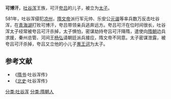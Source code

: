 '''可博汗'''，[[吐谷浑|吐谷浑]]王族，可汗[[夸吕|夸吕]]的儿子，被立为[[太子|太子]]。

581年，吐谷浑侵犯[[凉州|凉州]]，[[隋文帝|隋文帝]]派行军元帅、乐安公[[元谐|元谐]]等率兵数万反击吐谷浑，在[[青海湖|青海湖]]打败可博汗，夸吕带领亲兵逃奔远方。夸吕可汗在位时间很长，吐谷浑太子经常被夸吕可汗杀掉，太子惧怕，密谋劫持夸吕可汗降隋，遣使向[[隋朝|隋朝]]边兵求援，秦州总管、河间王[[杨弘|杨弘]]请朝廷派兵接应，隋文帝不同意。太子密谋泄露，被夸吕可汗杀掉，夸吕又立他的小儿子[[嵬王诃|嵬王诃]]为太子。
==参考文献==
* 《[[隋书|隋书]]·吐谷浑传》
* 《[[北史|北史]]·吐谷浑传》
[[分类:吐谷浑|分类:吐谷浑]]
[[分类:隋朝人|分类:隋朝人]]